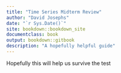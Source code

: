 ```yaml
---
title: "Time Series Midterm Review"
author: "David Josephs"
date: "`r Sys.Date()`"
site: bookdown::bookdown_site
documentclass: book
output: bookdown::gitbook
description: "A hopefully helpful guide"
---
```


Hopefully this will help us survive the test
